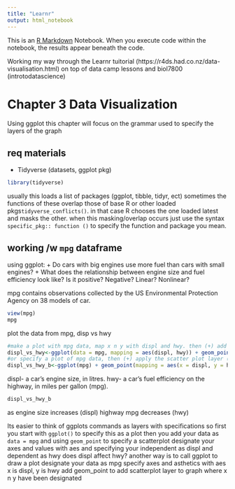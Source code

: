 ```yaml
---
title: "Learnr"
output: html_notebook
---
```


This is an [R Markdown](http://rmarkdown.rstudio.com) Notebook. When you execute code within the notebook, the results appear beneath the code. 

Working my way through the Learnr tuitorial (https://r4ds.had.co.nz/data-visualisation.html) on top of data camp lessons and biol7800 (introtodatascience)

# Chapter 3 Data Visualization

Using ggplot this chapter will focus on the grammar used to specify the layers of the graph

## req materials
+ Tidyverse (datasets, ggplot pkg)



```r
library(tidyverse)
```
usually this loads a list of packages (ggplot, tibble, tidyr, ect) sometimes the functions of these overlap those of base R or other loaded pkgs`tidyverse_conflicts()`. in that case R chooses the one loaded latest and masks the other. when this masking/overlap occurs just use the syntax `specific_pkg:: function ()` to specify the function and package you mean.

## working /w `mpg` dataframe

using ggplot: 
+ Do cars with big engines use more fuel than cars with small engines? 
+ What does the relationship between engine size and fuel efficiency look like? Is it positive? Negative? Linear? Nonlinear?

mpg contains observations collected by the US Environmental Protection Agency on 38 models of car.

```r
view(mpg)
mpg

```
plot the data from mpg, disp vs hwy

```r
#make a plot with mpg data, map x n y with displ and hwy. then (+) add points based on displ and hwy with geom point specifying scatterplot
displ_vs_hwy<-ggplot(data = mpg, mapping = aes(displ, hwy)) + geom_point()
#or specify a plot of mpg data, then (+) apply the scatter plot layer (geom point) map x and y with displ and hwy
displ_vs_hwy_b<-ggplot(mpg) + geom_point(mapping = aes(x = displ, y = hwy))
```
displ- a car’s engine size, in litres.
hwy- a car’s fuel efficiency on the highway, in miles per gallon (mpg).
```r
displ_vs_hwy_b
```
as engine size increases (displ) highway mpg decreases (hwy)

Its easier to think of ggplots commands as layers with specifications 
so first you start with `ggplot()` to specify this as a plot
then you add your data as `data = mpg` and using `geom_point` to specify a scatterplot
designate your axes and values with aes and specifying your independent as displ and dependent as hwy 
does displ affect hwy?
another way is to call ggplot to draw a plot
designate your data as mpg
specify axes and asthetics with aes x is displ, y is hwy
add geom_point to add scatterplot layer to graph where x n y have been designated

